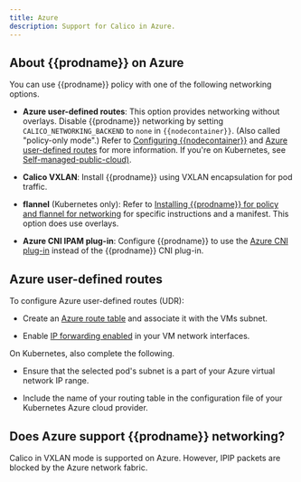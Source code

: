 ```yaml
---
title: Azure
description: Support for Calico in Azure.
---
```


## About {{prodname}} on Azure

You can use {{prodname}} policy with one of the following networking options.

- **Azure user-defined routes**: This option provides networking without overlays.
  Disable {{prodname}} networking by setting `CALICO_NETWORKING_BACKEND` to `none`
  in `{{nodecontainer}}`. (Also called "policy-only mode".) Refer to
  [Configuring {{nodecontainer}}](../configure-calico-node.mdx) and [Azure user-defined routes](#azure-user-defined-routes) for more information. If you're on Kubernetes, see [Self-managed-public-cloud)](../../getting-started/kubernetes/self-managed-public-cloud/index.mdx).

- **Calico VXLAN**: Install {{prodname}} using VXLAN encapsulation for pod traffic.

- **flannel** (Kubernetes only): Refer to [Installing {{prodname}} for policy and flannel for networking](../../getting-started/kubernetes/flannel/index.mdx)
  for specific instructions and a manifest. This option does use overlays.

- **Azure CNI IPAM plug-in**: Configure {{prodname}} to use the
  [Azure CNI plug-in](https://github.com/Azure/azure-container-networking/blob/master/docs/cni.md)
  instead of the {{prodname}} CNI plug-in.

## Azure user-defined routes

To configure Azure user-defined routes (UDR):

- Create an [Azure route table][AzureUDRCreate] and
  associatе it with the VMs subnet.

- Enable [IP forwarding enabled][AzureIPForward] in your
  VM network interfaces.

On Kubernetes, also complete the following.

- Ensure that the selected pod's subnet is a part of your Azure virtual
  network IP range.

- Include the name of your routing table in the configuration file of your
  Kubernetes Azure cloud provider.

## Does Azure support {{prodname}} networking?

Calico in VXLAN mode is supported on Azure. However, IPIP packets are blocked by the Azure network fabric.

[AzureIPForward]: https://docs.microsoft.com/en-us/azure/virtual-network/virtual-network-network-interface#enable-or-disable-ip-forwarding
[AzureUDR]: https://docs.microsoft.com/en-us/azure/virtual-network/virtual-networks-udr-overview#user-defined
[AzureUDRCreate]: https://docs.microsoft.com/en-us/azure/virtual-network/create-user-defined-route-portal
